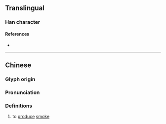 {{character info}}
==Translingual==

===Han character===
{{Han char|rn=86|rad=火|as=05|sn=9|four=|canj=FID|ids=⿰火术,⿰火朮}}

====References====
* {{Han ref|kx=0668.080|dkj=18936|dj=1077.110|hdz=32194.130|uh=70A2|ud=28834}}

----

==Chinese==
{{zh-forms}}

===Glyph origin===
{{Han etym}}

===Pronunciation===
{{zh-pron
|m=zhú
|c=seot6
|mc=y
|oc=y
|ma=
|cat=v
}}

===Definitions===
{{zh-hanzi}}

# to [[produce]] [[smoke]]